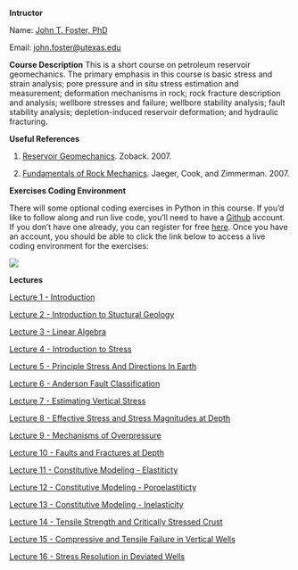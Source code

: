 **Intructor**

Name: [John T. Foster, PhD](https://johnfoster.pge.utexas.edu)  

Email: [john.foster@utexas.edu](mailto:john.foster@utexas.edu)

**Course Description** This is a short course on petroleum reservoir geomechanics.  The primary emphasis in this course is basic stress and strain analysis; pore pressure and in situ stress estimation and measurement; deformation mechanisms in rock; rock fracture description and analysis; wellbore stresses and failure; wellbore stability analysis; fault stability analysis; depletion-induced reservoir deformation; and hydraulic fracturing.

**Useful References**

1. <a href="https://www.amazon.com/Reservoir-Geomechanics-Mark-D-Zoback/dp/0521146194/ref=asap_bc?ie=UTF8" target="_blank">Reservoir Geomechanics</a>. Zoback. 2007. 

1. <a href="http://www.amazon.com/Fundamentals-Rock-Mechanics-John-Jaeger/dp/0632057599/ref=pd_bxgy_b_img_z" target="_blank">Fundamentals of Rock Mechanics</a>. Jaeger, Cook, and Zimmerman. 2007.


**Exercises Coding Environment**

There will some optional coding exercises in Python in this course.  If you'd like to follow along and run live code, you'll need to have a [Github](https://github.com) account.  If you don't have one already, you can register for free [here](https://github.com/signup).  Once you have an account, you should be able to click the link below to access a live coding environment for the exercises:

[![](https://github.com/codespaces/badge.svg)](https://codespaces.new/johnfoster-pge-utexas/GeomechanicsShortcourse/tree/exercises?quickstart=1)

**Lectures**

[Lecture 1 - Introduction](./slides/Lecture1-Introduction_Petroleum_Geomechanics.qmd)

[Lecture 2 - Introduction to Stuctural Geology](./slides/Lecture2-Introduction_Structural_Geology.qmd)

[Lecture 3 - Linear Algebra](./slides/Lecture3-Linear_Algebra.qmd)

[Lecture 4 - Introduction to Stress](./slides/Lecture4-Introduction_to_Stress.qmd)

[Lecture 5 - Principle Stress And Directions In Earth](./slides/Lecture5-PrincipleStressAndDirectionsInEarth.qmd)

[Lecture 6 - Anderson Fault Classification](./slides/Lecture6-AndersonFaultClassification.qmd)

[Lecture 7 - Estimating Vertical Stress](./slides/Lecture7-EstimatingVerticalStress.qmd)

[Lecture 8 - Effective Stress and Stress Magnitudes at Depth](./slides/Lecture8-EffectiveStressAndStressMagnitudesAtDepth.qmd)

[Lecture 9 - Mechanisms of Overpressure](./slides/Lecture9-MechanismsOfOverPressure.qmd)

[Lecture 10 - Faults and Fractures at Depth](./slides/Lecture10-FaultsAndFracturesAtDepth.qmd)

[Lecture 11 - Constitutive Modeling - Elastiticty](./slides/Lecture11-ConstitutiveModeling-Elasticity.qmd)

[Lecture 12 - Constitutive Modeling - Poroelastiticty](./slides/Lecture12-ConstitutiveModeling-Poroelasticity.qmd)

[Lecture 13 - Constitutive Modeling - Inelasticity](./slides/Lecture13-ConstitutiveModeling-InelasticBehavoir.qmd)

[Lecture 14 - Tensile Strength and Critically Stressed Crust](./slides/Lecture14-TensileStrengthAndCriticallyStressedCrust.qmd)

[Lecture 15 - Compressive and Tensile Failure in Vertical Wells](./slides/Lecture15-CompressiveAndTensileFailureInVerticalWells.qmd)

[Lecture 16 - Stress Resolution in Deviated Wells](./slides/Lecture16-StressResolutionInDeviatedWells.qmd)
